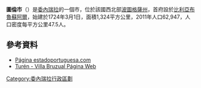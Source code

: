 {{Infobox settlement
| name = 圖倫市
| native_name = {{lang|es|Turén}}
| image_skyline = 
| imagesize = 250px
| image_caption = 
| image_flag = 
| image_shield = File:Escudo Turen Portuguesa.PNG
| image_map =File:Venezuela - Portuguesa - Turén.svg
| map_caption = 圖倫市在[[波圖格薩州|波圖格薩州]]的位置
| pushpin_map =Venezuela
| pushpin_map_caption = 圖倫市在[[委內瑞拉|委內瑞拉]]的位置
| pushpin_label_position = bottom
| settlement_type =自治市
| subdivision_type = 國家
| subdivision_name = {{VEN}}
| subdivision_type1 = [[委內瑞拉行政區劃|州]]
| subdivision_name1 = [[波圖格薩州|波圖格薩州]]
| subdivision_type2 = [[首府|首府]]
| subdivision_name2 = [[比利亞布魯蘇阿爾|比利亞布魯蘇阿爾]]
| subdivision_type3 = 
| subdivision_name3 = 
| leader_title = 市長
| leader_name = Onofrio Cavallo Russo
| leader_party = [[委內瑞拉統一社會主義黨|PSUV]]
| established_title = 建立
| established_date = 1724年3月1日
| established_title3 = 城市地位
| established_date3 = 
| elevation_m =
| area_total_km2 = 1324
| population_as_of = 2011年
| population_total = 70710
| population_density_km2 = auto
| timezone = 
| utc_offset = +
| timezone_DST = 
| utc_offset_DST = +
| coordinates = {{coord|9|19|50|N|69|07|15|W|region:VN|display=inline}}
| postal_code_type = 郵政號碼
| postal_code = 
| area_code = 
| registration_plate =
| blank_name = 
| blank_info = 
| twin1 =
| twin2 =
| twin3 = 
| website = {{url|http://turen-portuguesa.gob.ve}} }}
'''圖倫市'''（{{lang-es|Turén}}）是[[委內瑞拉|委內瑞拉]]的一個市，位於該國西北部[[波圖格薩州|波圖格薩州]]，首府設於[[比利亞布魯蘇阿爾|比利亞布魯蘇阿爾]]，始建於1724年3月1日，面積1,324平方公里，2011年人口62,947，人口密度每平方公里47.5人。

==參考資料==
* [http://www.estadoportuguesa.com.ve/municipio_turen.shtml Página estadoportuguesa.com]{{Wayback|url=http://www.estadoportuguesa.com.ve/municipio_turen.shtml |date=20061130191351 }}
*[https://web.archive.org/web/20141006034512/http://www.enturen.com/ Turén - Villa Bruzual Página Web]

{{Venezuela-geo-stub}}
[[Category:委內瑞拉行政區劃|Category:委內瑞拉行政區劃]]